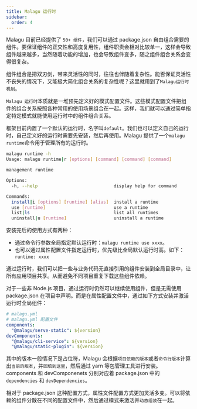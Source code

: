 ```yaml
---
title: Malagu 运行时
sidebar:
  order: 4
---
```


Malagu 目前已经提供了 `50+ 组件`，我们可以通过 package.json 自由组合需要的组件。要保证组件的正交性和高度复用性，组件职责会相对比较单一，这样会导致组件越来越多，当然随着功能的增加，也会导致组件变多，随之组件组合关系会变得很复杂。

组件组合是把双刃剑，带来灵活性的同时，往往也伴随着复杂性。能否保证灵活性不丧失的情况下，又能极大简化组合关系的复杂性呢？这里就用到了`Malagu运行时机制`。

`Malagu 运行时`本质就是一堆预先定义好的模式配置文件。这些模式配置文件把组件的组合关系按照各种常用的使用场景组合在一起。这样，我们就可以通过简单指定特定模式就能使用运行时中的组件组合关系。

框架目前内置了一个默认的运行时，名字叫`default`。我们也可以定义自己的运行时，自己定义好的运行时需要先安装，然后再使用。Malagu 提供了一个`malagu runtime`命令用于管理所有的运行时。

```bash
malagu runtime -h
Usage: malagu runtime|r [options] [command] [command] [command]

management runtime

Options:
  -h, --help                             display help for command

Commands:
  install|i [options] [runtime] [alias]  install a runtime
  use [runtime]                          use a runtime
  list|ls                                list all runtimes
  uninstall|u [runtime]                  uninstall a runtime
```

安装完后的使用方式有两种：

- 通过命令行参数全局指定默认运行时：`malagu runtime use xxxx`。
- 也可以通过属性配置文件指定运行时，优先级比全局默认运行时高。如下：`runtime: xxxx`

通过运行时，我们可以把一些与业务代码无直接引用的组件安装到全局目录中，让所有应用项目共享。从而避免不同项目重复下载这些组件依赖。

对于一些非 Node.js 项目，通过运行时仍然可以继续使用组件，但是无需使用 package.json 在项目中声明。而是在属性配置文件中，通过如下方式安装并激活运行时全局组件：

```yml
# malagu.yml
# malagu.yml 配置文件
components:
  "@malagu/serve-static": ${version}
devComponents:
  "@malagu/cli-service": ${version}
  "@malagu/static-plugin": ${version}
```

其中的版本一般情况下是占位符，Malagu 会根据`项目依赖的版本`或者`命令行版本`计算出`当前的版本`，并`回填到这里`，然后通过 yarn 等包管理工具进行安装。components 和 devComponenets 分别对应着 package.json 中的 `dependencies` 和 `devDependencies`。

相对于 package.json 这种配置方式，属性文件配置方式更加灵活多变。可以将依赖的组件分散在不同的配置文件中，然后通过模式来激活并`动态组装`在一起。
